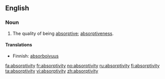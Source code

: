 ==English==
===Noun===
{{en-noun|absorptiviti|es}}

#The quality of being [[absorptive]]; [[absorptiveness]].

====Translations====
*Finnish: [[absorboivuus]]

[[fa:absorptivity]]
[[fr:absorptivity]]
[[no:absorptivity]]
[[ru:absorptivity]]
[[fi:absorptivity]]
[[ta:absorptivity]]
[[vi:absorptivity]]
[[zh:absorptivity]]